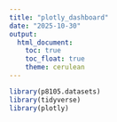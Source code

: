 ```yaml
---
title: "plotly_dashboard"
date: "2025-10-30"
output: 
  html_document:
    toc: true
    toc_float: true
    theme: cerulean
---
```


```r
library(p8105.datasets)
library(tidyverse)
library(plotly)
```

